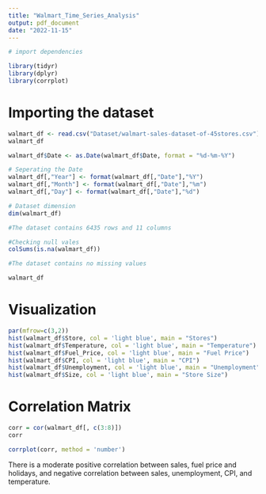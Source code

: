 ```yaml
---
title: "Walmart_Time_Series_Analysis"
output: pdf_document
date: "2022-11-15"
---
```


```r
# import dependencies

library(tidyr)
library(dplyr)
library(corrplot)

```


# Importing the dataset
```r

walmart_df <- read.csv("Dataset/walmart-sales-dataset-of-45stores.csv")
walmart_df

walmart_df$Date <- as.Date(walmart_df$Date, format = "%d-%m-%Y")

# Seperating the Date
walmart_df[,"Year"] <- format(walmart_df[,"Date"],"%Y")
walmart_df[,"Month"] <- format(walmart_df[,"Date"],"%m")
walmart_df[,"Day"] <- format(walmart_df[,"Date"],"%d")

# Dataset dimension
dim(walmart_df)

#The dataset contains 6435 rows and 11 columns

#Checking null vales
colSums(is.na(walmart_df))

#The dataset contains no missing values

walmart_df
```
# Visualization

```r
par(mfrow=c(3,2))
hist(walmart_df$Store, col = 'light blue', main = "Stores")
hist(walmart_df$Temperature, col = 'light blue', main = "Temperature")
hist(walmart_df$Fuel_Price, col = 'light blue', main = "Fuel Price")
hist(walmart_df$CPI, col = 'light blue', main = "CPI")
hist(walmart_df$Unemployment, col = 'light blue', main = "Unemployment")
hist(walmart_df$Size, col = 'light blue', main = "Store Size")
```

# Correlation Matrix 

```r
corr = cor(walmart_df[, c(3:8)])
corr

corrplot(corr, method = 'number')
```
There is a moderate positive correlation between sales, fuel price and holidays, and negative correlation between sales, unemployment, CPI, and temperature. 

```r

```

